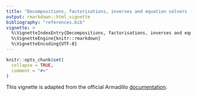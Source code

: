 ```yaml
---
title: "Decompositions, factorisations, inverses and equation solvers (dense matrices)"
output: rmarkdown::html_vignette
bibliography: "references.bib"
vignette: >
  %\VignetteIndexEntry{Decompositions, factorisations, inverses and equation solvers (dense matrices)}
  %\VignetteEngine{knitr::rmarkdown}
  %\VignetteEncoding{UTF-8}
---
```


```r
knitr::opts_chunk$set(
  collapse = TRUE,
  comment = "#>"
)
```

This vignette is adapted from the official Armadillo
[documentation](https://arma.sourceforge.net/docs.html).

